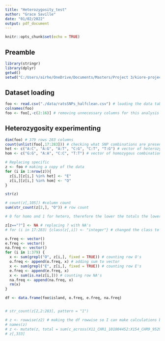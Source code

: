 ```yaml
---
title: "Heterozygosity_test"
author: "Grace Saville"
date: "01/02/2022"
output: pdf_document
---
```


```r
knitr::opts_chunk$set(echo = TRUE)
```

## Preamble 

```r
library(stringr)
library(dplyr)
getwd()
setwd("C:/Users/airhe/OneDrive/Documents/Masters/Project 3/kiore-project")
```

## Dataset loading
```r
foo <- read.csv("./data/ratsSNPs_halfclean.csv") # loading the data table 
colnames(foo)
foo <- foo[,-c(2:16)] # removing unnecessary columns for this analysis
```

## Heterozygosity experimenting
```r
dim(foo) # 379 rows 283 columns
count(unlist(foo[,17:283])) # checking what SNP combinations are present
het <- c("A:C", "A:G", "A:T", "C:G", "C:T", "T:G") # vector of heterozygous combinations
hom <- c("G:G", "A:A", "C:C", "T:T") # vector of homozygous combinations

# Replacing specific 
z <- foo # making a copy of the data
for (i in 1:nrow(z)){
  z[i,][z[i,] %in% het] <- "E" 
  z[i,][z[i,] %in% hom] <- "O"
}

str(z)

# count(z[,105]) #column count
sum(str_count(z[2,], "O")) # row count

# 0 for homo and 1 for hetero, therefore the lower the totals the lower the heterozygousity, however the number of NA's could interfere with the totals

z[z=="?"] <- NA # replacing ? with NA's 
# for (i in 17:283) {class(z[,i]) <- "integer"} # changed the class to numeric for each column so the totals can be computed (wouldn't work without for loop for some reason, could try with apply())

o.freq <- vector()
e.freq <- vector()
na.freq <- vector()
for (i in 1:379) {
  x <- sum(grepl("O", z[i,], fixed = TRUE)) # counting row O's
  o.freq <- append(o.freq, x) # adding sum to vector
  x <- sum(grepl("E", z[i,], fixed = TRUE)) # counting row E's
  e.freq <- append(e.freq, x)
  x <- sum(is.na(z[i,])) # counting row NA's
  na.freq <- append(na.freq, x)
  rm(x)
}

df <- data.frame(foo$island, o.freq, e.freq, na.freq)


# str_count(z[2,2:283], pattern = "1")

# z <- rowwise(z2) # making the df rowwise so I can make calculations by row easier
# names(z)
# z <- mutate(z, total = sum(c_across(X11_CHR1_101004452:X154_CHR9_95290356), na.rm = TRUE))
# z[,333]


```

